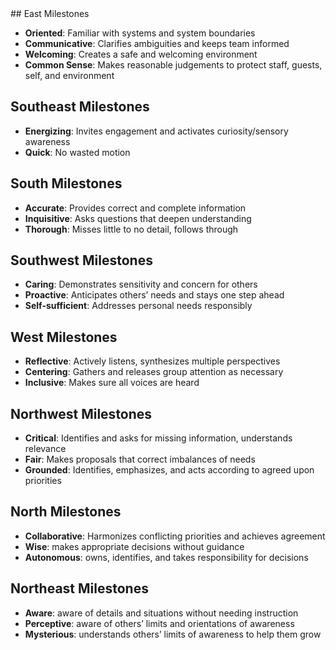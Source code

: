 
<Layout>
## East Milestones

- **Oriented**: Familiar with systems and system boundaries
- **Communicative**: Clarifies ambiguities and keeps team informed
- **Welcoming**: Creates a safe and welcoming environment
- **Common Sense**: Makes reasonable judgements to protect staff, guests, self, and environment

## Southeast Milestones

- **Energizing**: Invites engagement and activates curiosity/sensory awareness
- **Quick**: No wasted motion

## South Milestones

- **Accurate**: Provides correct and complete information
- **Inquisitive**: Asks questions that deepen understanding
- **Thorough**: Misses little to no detail, follows through

## Southwest Milestones
- **Caring**: Demonstrates sensitivity and concern for others
- **Proactive**: Anticipates others’ needs and stays one step ahead
- **Self-sufficient**: Addresses personal needs responsibly

## West Milestones

- **Reflective**: Actively listens, synthesizes multiple perspectives
- **Centering**: Gathers and releases group attention as necessary
- **Inclusive**: Makes sure all voices are heard

## Northwest Milestones

- **Critical**: Identifies and asks for missing information, understands relevance
- **Fair**: Makes proposals that correct imbalances of needs
- **Grounded**: Identifies, emphasizes, and acts according to agreed upon priorities

## North Milestones

- **Collaborative**: Harmonizes conflicting priorities and achieves agreement
- **Wise**: makes appropriate decisions without guidance
- **Autonomous**: owns, identifies, and takes responsibility for decisions

## Northeast Milestones

- **Aware**: aware of details and situations without needing instruction
- **Perceptive**: aware of others’ limits and orientations of awareness
- **Mysterious**: understands others’ limits of awareness to help them grow

</Layout>